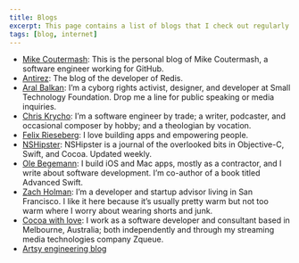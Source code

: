```yaml
---
title: Blogs
excerpt: This page contains a list of blogs that I check out regularly because I find interesting the content that they publish.
tags: [blog, internet]
---
```


- [Mike Coutermash](https://mikecoutermarsh.com/): This is the personal blog of Mike Coutermash, a software engineer working for GitHub.
- [Antirez](http://antirez.com/latest/0): The blog of the developer of Redis.
- [Aral Balkan](https://ar.al): I’m a cyborg rights activist, designer, and developer at Small Technology Foundation. Drop me a line for public speaking or media inquiries.
- [Chris Krycho](https://v5.chriskrycho.com): I’m a software engineer by trade; a writer, podcaster, and occasional composer by hobby; and a theologian by vocation.
- [Felix Rieseberg](https://felixrieseberg.com): I love building apps and empowering people.
- [NSHipster](https://nshipster.com): NSHipster is a journal of the overlooked bits in Objective-C, Swift, and Cocoa. Updated weekly.
- [Ole Begemann](https://oleb.net/blog/): I build iOS and Mac apps, mostly as a contractor, and I write about software development. I’m co-author of a book titled Advanced Swift.
- [Zach Holman](https://zachholman.com): I’m a developer and startup advisor living in San Francisco. I like it here because it’s usually pretty warm but not too warm where I worry about wearing shorts and junk.
- [Cocoa with love](https://www.cocoawithlove.com): I work as a software developer and consultant based in Melbourne, Australia; both independently and through my streaming media technologies company Zqueue.
- [Artsy engineering blog](https://artsy.github.io)
